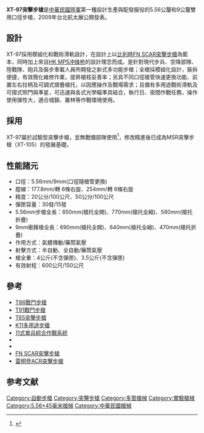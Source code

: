 {{noteTA
|G1=軍事
|G2=長度單位
|G3=Firearms
|1=zh-hans:研制;zh-hk:研製;zh-tw:研發;
|2=zh-hans:特点;zh-hk:特點;zh-tw:特色;
}}
{{Infobox Weapon
|name= XT-97突擊步槍
|image= File:Xt97rifle.jpg
|image_size= 300px
|caption= 台北國際航太暨國防工業展覽會中由[[國防部軍備局生產製造中心第205廠|國防部軍備局生產製造中心第205廠]][[上士#中華民國|上士]]手持的XT-97突擊步槍
|origin= {{ROC}}
|type= 多功能整合式武器系統<br>[[個人防衛武器|個人防衛武器]]<br>[[突擊步槍|突擊步槍]]<br>多用途步槍
<!-- 種類選擇 -->
|is_ranged=yes
|is_bladed=
|is_explosive=
|is_artillery=
|is_vehicle=
|is_missile=
|is_UK=
<!-- 服役記錄 -->
|service= 2008年—
|used_by={{ROC}}
|wars= 
<!-- 生產歷史 -->
|designer= [[國防部聯合後勤司令部|國防部聯合後勤司令部]]
|design_date= 2005年
|manufacturer=[[國防部軍備局生產製造中心第205廠|國防部軍備局生產製造中心第205廠]]
|unit_cost=
|production_date=2008年—
|number= 
|variants=
<!-- 基本規格 -->
|spec_label=
|weight= 空槍：4公斤
|length= 85公分
|part_length= 508公釐（20寸）
|width=
|height=
|diameter=
|crew=
<!-- 投射武器規格 --> 
|cartridge= [[5.56×45mm_NATO|5.56×45公釐]] [[NATO|NATO]]<br>[[9×19mm魯格彈|9×19公釐魯格彈]]
|caliber= 5.56公釐<br>9公釐
|action= [[氣動式|短行程導氣式活塞]]、[[轉拴式槍栓|轉拴式槍栓]]
|rate= 半自動、全自動，可[[擊發調變槍械|擊發調變]]
|velocity= 920公尺／秒
|range= 600公尺
|max_range= 800公尺
|feed= [[STANAG彈匣|STANAG彈匣]]、[[C-Mag彈鼓|C-Mag彈鼓]]
|sights= 內建[[機械瞄具|機械瞄具]]<br/>可透過上[[機匣|機匣]]頂部的[[皮卡汀尼導軌|皮卡汀尼導軌]]安裝各種[[照準器|照準器]]
}}

'''XT-97突擊步槍'''是[[中華民國陸軍|中華民國陸軍]]第一種設計生產與配發服役的5.56公釐和9公釐雙用口徑步槍，2009年台北航太展公開發表。

== 設計 ==
XT-97採用模組化和戰術滑軌設計，在設計上以[[比利時|比利時]][[FN_SCAR突擊步槍|FN SCAR突擊步槍]]為藍本，同時加上來自[[HK_MP5冲锋枪|HK MP5冲锋枪]]的設計理念而成。是針對現代步兵、空降部隊、陸戰隊、砲兵及裝步車載人員所開發之新式多功能步槍；全槍採模組化設計，裝拆便捷，有效簡化維修作業，提昇槍枝妥善率；另具不同口徑槍管快速更換功能、前置左右拉柄及可調式摺疊槍托，以因應操作及戰場需求；且備有多用途戰術滑軌及可摺式照門與準星，可迅速與各式光學瞄準具結合，執行日、夜間作戰任務，操作使用彈性大，適合城鎮、叢林等作戰環境使用。　

== 採用 ==
XT-97屬於試驗型突擊步槍，並無戰備部隊使用<ref>{{Cite web |url=http://tw.myblog.yahoo.com/jw!U4g.k9mfQRYaIHUFpxjHBMcSjA--/article?mid=12234&prev=12287&next=-1 |title=XT-97突擊步槍 特戰新兵 |accessdate=2011-08-25 |archive-date=2012-07-18 |archive-url=https://archive.is/20120718161541/http://tw.myblog.yahoo.com/jw!U4g.k9mfQRYaIHUFpxjHBMcSjA--/article?mid=12234&prev=12287&next=-1 |dead-url=no }}</ref>，修改精進後已成為MSR突擊步槍（XT-105）的發展基礎。

== 性能諸元 ==
*口徑：5.56mm/9mm(口徑隨槍管更換)
*膛線：177.8mm/轉 6條右旋、254mm/轉 6條右旋
*精度：20公分/100公尺、50公分/100公尺
*彈匣容量：30發/15發
*5.56mm步槍全長：850mm(槍托全開)、770mm(槍托全縮)、580mm(槍托折疊)
*9mm衝鋒槍全長：690mm(槍托全開)、640mm(槍托全縮)、470mm(槍托折疊)
*作用方式：氣體傳動/藥筒氣壓
*射擊方式：半自動、全自動/藥筒氣壓
*槍全重：4公斤(不含彈匣)、3.5公斤(不含彈匣)
*有效射程：600公尺/150公尺

== 參考 ==
* [[T86戰鬥步槍|T86戰鬥步槍]]
* [[T91戰鬥步槍|T91戰鬥步槍]]
* [[T65突擊步槍|T65突擊步槍]]
* [[K11多用途步槍|K11多用途步槍]]
* [[11式單兵綜合作戰系統|11式單兵綜合作戰系統]]
* {{Link-en|先進單兵戰鬥武器|Advanced Individual Combat Weapon}}
* {{Link-en|PAPOP|PAPOP}}
* [[FN_SCAR突擊步槍|FN SCAR突擊步槍]]
* [[雷明登ACR突擊步槍|雷明登ACR突擊步槍]]

==参考文献==
{{reflist}}

{{中華民國軍事}}
{{中華民國國防工業}}

[[Category:自動步槍|Category:自動步槍]]
[[Category:突擊步槍|Category:突擊步槍]]
[[Category:多管槍械|Category:多管槍械]]
[[Category:實驗槍械|Category:實驗槍械]]
[[Category:5.56×45毫米槍械|Category:5.56×45毫米槍械]]
[[Category:中華民國槍械|Category:中華民國槍械]]